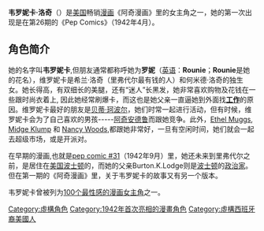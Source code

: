 {{unreferenced|time=2014-10-06}}
{{Infobox character
| name               = 韋羅妮卡·洛奇<br>Veronica Lodge
| series             = 阿奇漫畫
| image              = 
| alt                = 
| caption            = 
| first              = 《Pep Comics》#26（1942年4月)
| last               = 
| creator            = [[Bob_Montana|Bob Montana]]<br>[[John_L._Goldwater|John L. Goldwater]]
| portrayer          = 
| voice              = 
| lbl1               = 出生地
| data1              = 里弗代爾（Riverdale）
| lbl2               = 就讀
| data2              = 里弗代爾中學（Riverdale High School）
| full_name          = 
| significant_other  = 
| relatives          = [[希兰·洛奇|希兰·洛奇]]（父亲）<br>[[何米德·洛奇|何米德·洛奇]]（母亲）
| origin             = 
| home               = 
}}
'''韦罗妮卡·洛奇'''（{{lang-en|Veronica Lodge}}）是[[美国|美国]]畅销[[漫画|漫画]]《阿奇漫画》里的女主角之一，她的第一次出现是在第26期的《Pep Comics》（1942年4月）。

==角色简介==
她的名字叫'''韦罗妮卡''',但朋友通常都称呼她为'''罗妮'''（[[英语|英语]]：'''Rounie'''；'''Rounie'''是她的花名），维罗妮卡是希兰·洛奇（里弗代尔最有钱的人）和何米德·洛奇的独生女。她长得高，有双细长的美腿，还有“迷人”长黑发，她非常喜欢购物及花钱在一些跟时尚衣着上, 因此她经常刷爆卡，而这也是她父亲一直逼她到外面找'''[[工作|工作]]'''的原因。维罗妮卡最好的朋友是[[贝蒂.珂波尔|贝蒂·珂波尔]]，她们时常一起进行活动，但有时候，维罗妮卡会为了自己喜欢的男孩-----[[阿奇安德鲁|阿奇安德鲁]]而跟她竞争。此外，[https://en.wikipedia.org/wiki/Big_Ethel Ethel Muggs], [https://en.wikipedia.org/wiki/Midge_Klump Midge Klump] 和 [https://en.wikipedia.org/wiki/Nancy_Woods Nancy Woods],都跟她非常好，一旦有空闲时间，她们就会一起去超级市场，或是开派对。

在早期的漫画,也就是[https://en.wikipedia.org/wiki/Pep_Comics pep comic #31]（1942年9月）里，她还未来到里弗代尔之前，是居住在[[美国|美国]][[波士顿|波士顿]]的，而她的父亲Burton.K.Lodge则是[[波士顿|波士顿]]的[[政治家|政治家]]。但在第一期的《阿奇漫画》里，关于韦罗妮卡的故事又有另一个版本。

韦罗妮卡曾被列为[[100个最性感的漫画女主角|100个最性感的漫画女主角]]之一。

{{DEFAULTSORT:Lodge, Veronica}}
[[Category:虛構角色|Category:虛構角色]]
[[Category:1942年首次亮相的漫畫角色|Category:1942年首次亮相的漫畫角色]]
[[Category:虛構西班牙裔美國人|Category:虛構西班牙裔美國人]]